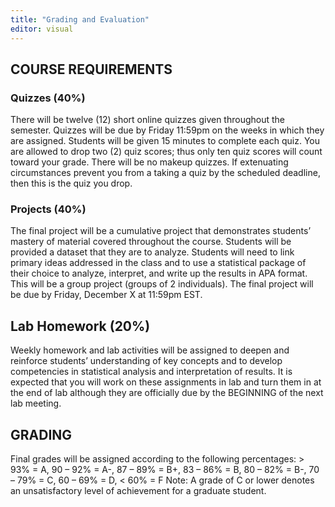 ```yaml
---
title: "Grading and Evaluation"
editor: visual
---
```


## COURSE REQUIREMENTS

### Quizzes (40\%)

There will be twelve (12) short online quizzes given throughout the semester. Quizzes will be due by Friday 11:59pm on the weeks in which they are assigned. Students will be given 15 minutes to complete each quiz. You are allowed to drop two (2) quiz scores; thus only ten quiz scores will count toward your grade. There will be no makeup quizzes. If extenuating circumstances prevent you from a taking a quiz by the scheduled deadline, then this is the quiz you drop. 

### Projects (40\%)

The final project will be a cumulative project that demonstrates students’ mastery of material covered throughout the course. Students will be provided a dataset that they are to analyze.  Students will need to link primary ideas addressed in the class and to use a statistical package of their choice to analyze, interpret, and write up the results in APA format. This will be a group project (groups of 2 individuals). The final project will be due by Friday, December X at 11:59pm EST.

## Lab Homework (20\%)

Weekly homework and lab activities will be assigned to deepen and reinforce students’ understanding of key concepts and to develop competencies in statistical analysis and interpretation of results. It is expected that you will work on these assignments in lab and turn them in at the end of lab although they are officially due by the BEGINNING of the next lab meeting. 

## GRADING

Final grades will be assigned according to the following percentages: > 93% = A, 90 – 92% = A-, 87 – 89% = B+, 83 – 86% = B, 80 – 82% = B-, 70 – 79% = C, 60 – 69% = D, < 60% = F
Note: A grade of C or lower denotes an unsatisfactory level of achievement for a graduate student.
